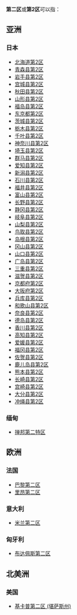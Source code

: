 '''第二区'''或'''第2区'''可以指：

== 亚洲 ==

=== 日本 ===
* [[北海道第2区|北海道第2区]]
* [[青森县第2区|青森县第2区]]
* [[岩手县第2区|岩手县第2区]]
* [[宫城县第2区|宫城县第2区]]
* [[秋田县第2区|秋田县第2区]]
* [[山形县第2区|山形县第2区]]
* [[福岛县第2区|福岛县第2区]]
* [[东京都第2区|东京都第2区]]
* [[茨城县第2区|茨城县第2区]]
* [[栃木县第2区|栃木县第2区]]
* [[千叶县第2区|千叶县第2区]]
* [[神奈川县第2区|神奈川县第2区]]
* [[埼玉县第2区|埼玉县第2区]]
* [[群马县第2区|群马县第2区]]
* [[爱知县第2区|爱知县第2区]]
* [[新潟县第2区|新潟县第2区]]
* [[石川县第2区|石川县第2区]]
* [[福井县第2区|福井县第2区]]
* [[富山县第2区|富山县第2区]]
* [[长野县第2区|长野县第2区]]
* [[静冈县第2区|静冈县第2区]]
* [[岐阜县第2区|岐阜县第2区]]
* [[山梨县第2区|山梨县第2区]]
* [[鸟取县第2区|鸟取县第2区]]
* [[岛根县第2区|岛根县第2区]]
* [[冈山县第2区|冈山县第2区]]
* [[山口县第2区|山口县第2区]]
* [[广岛县第2区|广岛县第2区]]
* [[三重县第2区|三重县第2区]]
* [[滋贺县第2区|滋贺县第2区]]
* [[京都府第2区|京都府第2区]]
* [[大阪府第2区|大阪府第2区]]
* [[兵库县第2区|兵库县第2区]]
* [[和歌山县第2区|和歌山县第2区]]
* [[奈良县第2区|奈良县第2区]]
* [[德岛县第2区|德岛县第2区]]
* [[香川县第2区|香川县第2区]]
* [[高知县第2区|高知县第2区]]
* [[爱媛县第2区|爱媛县第2区]]
* [[福冈县第2区|福冈县第2区]]
* [[佐贺县第2区|佐贺县第2区]]
* [[鹿儿岛县第2区|鹿儿岛县第2区]]
* [[熊本县第2区|熊本县第2区]]
* [[长崎县第2区|长崎县第2区]]
* [[宫崎县第2区|宫崎县第2区]]
* [[大分县第2区|大分县第2区]]
* [[冲绳县第2区|冲绳县第2区]]

=== 缅甸 ===
* [[掸邦第二特区|掸邦第二特区]]

== 欧洲 ==
=== 法国 ===
* [[巴黎第二区|巴黎第二区]]
* [[里昂第二区|里昂第二区]]

=== 意大利 ===
* [[米兰第二区|米兰第二区]]

=== 匈牙利 ===
* [[布达佩斯第二区|布达佩斯第二区]]

== 北美洲 ==
=== 美国 ===
* [[基卡普第二区_(堪萨斯州)|基卡普第二区 (堪萨斯州)]]

{{消歧义|cat=三字地名消歧义}}
